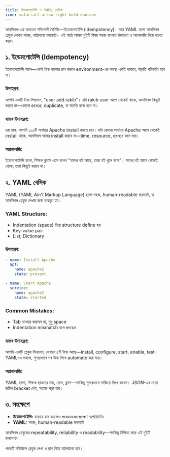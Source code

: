 ```yaml
---
title: ইডেমপোটেন্সি ও YAML বেসিক
icon: solar:alt-arrow-right-bold-duotone
---
```


আনসিবল-এর অন্যতম শক্তিশালী বৈশিষ্ট্য—ইডেমপোটেন্সি (Idempotency)। আর YAML হলো আনসিবল প্লেবুক লেখার সহজ, পাঠযোগ্য ফরম্যাট। এই পাঠে আমরা দুইটি বিষয় সহজ বাংলায় উদাহরণ ও অ্যানালজি দিয়ে ব্যাখ্যা করব।

## ১. ইডেমপোটেন্সি (Idempotency)

ইডেমপোটেন্সি মানে—একই টাস্ক বারবার রান করলে environment-এর অবস্থা একই থাকবে, বাড়তি পরিবর্তন হবে না।

### উদাহরণ:

আপনি একটি টাস্ক লিখলেন, "user add rakib"। যদি rakib user আগে থেকেই থাকে, আনসিবল কিছুই করবে না—কোনো error, duplicate, বা বাড়তি কাজ হবে না।

### বাস্তব উদাহরণ:

ধরা যাক, আপনি ১০০টি সার্ভারে Apache install করতে চান। যদি কোনো সার্ভারে Apache আগে থেকেই install থাকে, আনসিবল আবার install করবে না—time, resource, error কমে যায়।

### অ্যানালজি:

ইডেমপোটেন্সি হলো, শিক্ষক ক্লাসে এসে বলেন "যাদের বই আছে, তারা বই খুলে বসো"। যাদের বই আগে থেকেই খোলা, তারা কিছুই করবে না।

## ২. YAML বেসিক

YAML (YAML Ain't Markup Language) হলো সহজ, human-readable ফরম্যাট, যা আনসিবল প্লেবুক লেখার জন্য ব্যবহৃত হয়।

### YAML Structure:
- Indentation (space) দিয়ে structure define হয়
- Key-value pair
- List, Dictionary

### উদাহরণ:
```yaml
- name: Install Apache
  apt:
    name: apache2
    state: present

- name: Start Apache
  service:
    name: apache2
    state: started
```

### Common Mistakes:
- Tab ব্যবহার করবেন না, শুধু space
- Indentation mismatch হলে error

### বাস্তব উদাহরণ:

আপনি একটি প্লেবুক লিখলেন, যেখানে ৫টি টাস্ক আছে—install, configure, start, enable, test। YAML-এ সহজে, সুন্দরভাবে সব টাস্ক লিখে automate করা যায়।

### অ্যানালজি:

YAML হলো, শিক্ষক ছাত্রদের নাম, রোল, ক্লাস—সবকিছু সুন্দরভাবে সাজিয়ে লিখে রাখেন। JSON-এর মতো জটিল bracket নেই, সহজে পড়া যায়।

## ৩. সংক্ষেপে

- **ইডেমপোটেন্সি:** বারবার রান করলেও environment অপরিবর্তিত
- **YAML:** সহজ, human-readable ফরম্যাট

আনসিবল প্লেবুকের repeatability, reliability ও readability—সবকিছু নিশ্চিত করে এই দুইটি কনসেপ্ট।

পরবর্তী মডিউলে প্লেবুক লেখা ও রান নিয়ে আলোচনা হবে।
